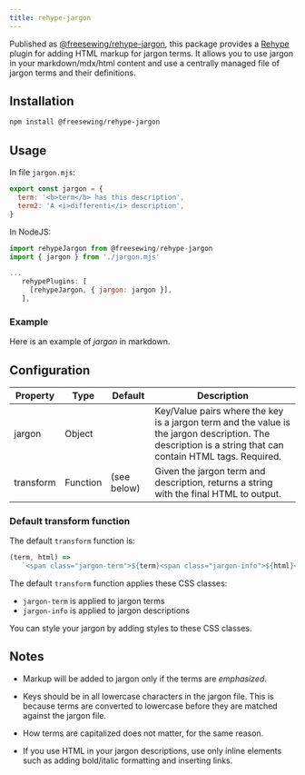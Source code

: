 ```yaml
---
title: rehype-jargon
---
```


Published as [@freesewing/rehype-jargon][1], this package provides
a [Rehype](https://github.com/rehypejs/rehype)
plugin for adding HTML markup for jargon terms.
It allows you to use jargon in your markdown/mdx/html content and use
a centrally managed file of jargon terms and their definitions.

## Installation

```sh
npm install @freesewing/rehype-jargon
```

## Usage

In file `jargon.mjs`:
```js
export const jargon = {
  term: '<b>term</b> has this description',
  term2: 'A <i>differenti</i> description',
}
```

In NodeJS:
```js
import rehypeJargon from @freesewing/rehype-jargon
import { jargon } from './jargon.mjs'

...
   rehypePlugins: [
     [rehypeJargon, { jargon: jargon }],
   ],
```

### Example

Here is an example of _jargon_ in markdown.


## Configuration

| Property | Type | Default | Description |
|----------|------|---------|-------|
| jargon | Object |      | Key/Value pairs where the key is a jargon term and the value is the jargon description. The description is a string that can contain HTML tags. Required. |
| transform | Function | (see below) | Given the jargon term and description, returns a string with the final HTML to output. |

### Default transform function

The default `transform` function is:
```js
(term, html) =>
   `<span class="jargon-term">${term}<span class="jargon-info">${html}</span></span>`
```

The default `transform` function applies these CSS classes:
- `jargon-term` is applied to jargon terms
- `jargon-info` is applied to jargon descriptions

You can style your jargon by adding styles to these CSS classes.

## Notes

- Markup will be added to jargon only if the terms are _emphasized_.

- Keys should be in all lowercase characters in the jargon file.
This is because terms are converted to lowercase before they are matched
against the jargon file.

- How terms are capitalized does not matter, for the same reason.

- If you use HTML in your jargon descriptions, use only inline elements such as adding bold/italic formatting and inserting links.

[1]: https://www.npmjs.com/package/@freesewing/rehype-jargon
